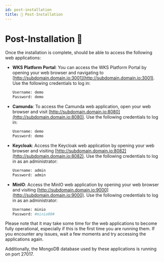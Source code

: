 ```yaml
---
id: post-installation
title: 🎯 Post-Installation
---
```


# Post-Installation 🎯

Once the installation is complete, should be able to access the following web applications:

- **WKS Platform Portal**: You can access the WKS Platform Portal by opening your web browser and navigating to [http://subdomain.domain.io:3001](http://subdomain.domain.io:3001). Use the following credentials to log in:
    ```bash
    Username: demo
    Password: demo
    ```

- **Camunda**: To access the Camunda web application, open your web browser and visit [http://subdomain.domain.io:8080](http://subdomain.domain.io:8080). Use the following credentials to log in: 
    ```bash
    Username: demo
    Password: demo
    ```

- **Keycloak**: Access the Keycloak web application by opening your web browser and visiting [http://subdomain.domain.io:8082](http://subdomain.domain.io:8082). Use the following credentials to log in as an administrator: 
    ```bash
    Username: admin
    Password: admin
    ```

- **MinIO**: Access the MinIO web application by opening your web browser and visiting [http://subdomain.domain.io:9000](http://subdomain.domain.io:9000). Use the following credentials to log in as an administrator: 
    ```bash
    Username: minio
    Password: #minio00#
    ```

Please note that it may take some time for the web applications to become fully operational, especially if this is the first time you are running them. If you encounter any issues, wait a few moments and try accessing the applications again.

Additionally, the MongoDB database used by these applications is running on port 27017.